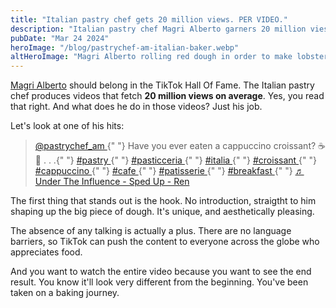 ```yaml
---
title: "Italian pastry chef gets 20 million views. PER VIDEO."
description: "Italian pastry chef Magri Alberto garners 20 million vies per video by taking people on a baking journey."
pubDate: "Mar 24 2024"
heroImage: "/blog/pastrychef-am-italian-baker.webp"
altHeroImage: "Magri Alberto rolling red dough in order to make lobster tail pastries."
---
```


[Magri Alberto](https://www.tiktok.com/@pastrychef_am) should belong in the TikTok Hall Of Fame.
The Italian pastry chef produces videos that fetch **20 million views on average**.
Yes, you read that right. And what does he do in those videos? Just his job.

Let's look at one of his hits:

<div>
  <blockquote
    class="tiktok-embed"
    cite="https://www.tiktok.com/@pastrychef_am/video/7228990864305949978"
    data-video-id="7228990864305949978"
    style="max-width: 605px;min-width: 325px;"
  >
    <section>
      <a
        target="_blank"
        title="@pastrychef_am"
        href="https://www.tiktok.com/@pastrychef_am?refer=embed"
      >
        @pastrychef_am
      </a>{" "}
      Have you ever eaten a cappuccino croissant? ☕️🥐 . . .{" "}
      <a
        title="pastry"
        target="_blank"
        href="https://www.tiktok.com/tag/pastry?refer=embed"
      >
        #pastry
      </a>{" "}
      <a
        title="pasticceria"
        target="_blank"
        href="https://www.tiktok.com/tag/pasticceria?refer=embed"
      >
        #pasticceria
      </a>{" "}
      <a
        title="italia"
        target="_blank"
        href="https://www.tiktok.com/tag/italia?refer=embed"
      >
        #italia
      </a>{" "}
      <a
        title="croissant"
        target="_blank"
        href="https://www.tiktok.com/tag/croissant?refer=embed"
      >
        #croissant
      </a>{" "}
      <a
        title="cappuccino"
        target="_blank"
        href="https://www.tiktok.com/tag/cappuccino?refer=embed"
      >
        #cappuccino
      </a>{" "}
      <a
        title="cafe"
        target="_blank"
        href="https://www.tiktok.com/tag/cafe?refer=embed"
      >
        #cafe
      </a>{" "}
      <a
        title="patisserie"
        target="_blank"
        href="https://www.tiktok.com/tag/patisserie?refer=embed"
      >
        #patisserie
      </a>{" "}
      <a
        title="breakfast"
        target="_blank"
        href="https://www.tiktok.com/tag/breakfast?refer=embed"
      >
        #breakfast
      </a>{" "}
      <a
        target="_blank"
        title="♬ Under The Influence - Sped Up - Ren"
        href="https://www.tiktok.com/music/Under-The-Influence-Sped-Up-7152127814236391425?refer=embed"
      >
        ♬ Under The Influence - Sped Up - Ren
      </a>
    </section>
  </blockquote>
  <script async src="https://www.tiktok.com/embed.js"></script>
</div>

The first thing that stands out is the hook. No introduction, straigtht to
him shaping up the big piece of dough. It's unique, and aesthetically
pleasing.

The absence of any talking is actually a plus. There are no language barriers,
so TikTok can push the content to everyone across the globe who
appreciates food.

And you want to watch the entire video because you want to see the end result.
You know it'll look very different from the beginning. You've been taken on a
baking journey.

